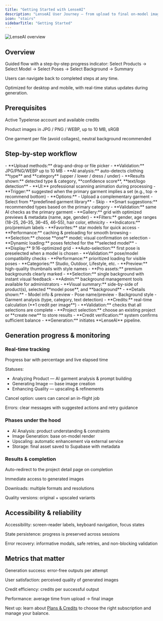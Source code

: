 ```yaml
---
title: "Getting Started with LenseAI"
description: "LenseAI User Journey — from upload to final on-model image, credits, and generation flow"
icon: "stairs"
sidebarTitle: "Getting Started"
---
```


<Frame>
  <img
    src="images/typelense_gettingstarted_screen.webp"
    alt="LenseAI overview"
    className="rounded-lg"
    title="LenseAI overview"
  />
</Frame>

## Overview

Guided flow with a step-by-step progress indicator:
Select Products → Select Model → Select Poses → Select Background → Summary

Users can navigate back to completed steps at any time.

Optimized for desktop and mobile, with real-time status updates during generation.

## Prerequisites

Active Typelense account and available credits

Product images in JPG / PNG / WEBP, up to 10 MB, sRGB

One garment per file (avoid collages), neutral background recommended

## Step-by-step workflow

<Steps>
  <Step title="Step 1 — Product upload & analysis">
    <AccordionGroup>
      <Accordion title="Primary upload flow">
        - **Upload methods:** drag-and-drop or file picker
        - **Validation:** JPG/PNG/WEBP up to 10 MB
        - **AI analysis:** auto-detects clothing **type** and **category** (upper / lower / dress / under)
        - **Results shown:** detected type & category, **confidence score**, **text/logo detection**
        - **UI:** professional scanning animation during processing
      </Accordion>
      <Accordion title="Complementary garment (optional)">
        - **Trigger:** suggested when the primary garment implies a set (e.g., top → recommend bottom)
        - **Options:**
          - Upload a complementary garment
          - Select from **predefined garment library**
          - Skip
        - **Smart suggestions:** recommended types based on the primary category
        - **Validation:** same AI checks as the primary garment
      </Accordion>
    </AccordionGroup>
  </Step>
  <Step title="Step 2 — Model selection">
    - **Gallery:** grid with optimized previews & metadata (name, age, gender)
    - **Filters:** gender, age ranges (18–25, 26–35, 36–45, 46–55), hair color, ethnicity
    - **Indicators:** pro/premium labels
    - **Favorites:** star models for quick access
    - **Performance:** caching & preloading for smooth browsing
    - **Selection:** choose **one** model; visual confirmation on selection
  </Step>
  <Step title="Step 3 — Pose selection">
    - **Dynamic loading:** poses fetched for the **selected model**
    - **Display:** 9:16-optimized grid
    - **Auto-selection:** first pose is preselected when a model is chosen
    - **Validation:** pose/model compatibility checks
    - **Performance:** prioritized loading for visible poses
  </Step>
  <Step title="Step 4 — Background selection">
    - **Categories:** Studio, Outdoor, Lifestyle, etc.
    - **Preview:** high-quality thumbnails with style names
    - **Pro assets:** premium backgrounds clearly marked
    - **Selection:** single background with instant visual feedback
    - **Admin:** background management tools available for administrators
  </Step>
  <Step title="Step 5 — Summary & generation">
    <AccordionGroup>
      <Accordion title="Configuration review">
        - **Visual summary:** side-by-side of product(s), selected **model pose**, and **background**
        - **Details shown:**
          - Model info & preview
          - Pose name/preview
          - Background style
          - Garment analysis (type, category, text detection)
        - **Credits:** real-time calculation (**1 credit per image**)
        - **Validation:** checks that all selections are complete
      </Accordion>
      <Accordion title="Start generation">
        - **Project selection:** choose an existing project or **create new** to store results
        - **Credit verification:** system confirms sufficient balance
        - **Generation:** initiates **LenseAI** pipeline.
      </Accordion>
    </AccordionGroup>
  </Step>
</Steps>

## Generation progress & monitoring

### Real-time tracking

Progress bar with percentage and live elapsed time

Statuses:

- Analyzing Product — AI garment analysis & prompt building
- Generating Image — base image creation
- Enhancing Quality — upscaling & refinements

Cancel option: users can cancel an in-flight job

Errors: clear messages with suggested actions and retry guidance

### Phases under the hood

- AI Analysis: product understanding & constraints
- Image Generation: base on-model render
- Upscaling: automatic enhancement via external service
- Storage: final asset saved to Supabase with metadata

### Results & completion

Auto-redirect to the project detail page on completion

Immediate access to generated images

Downloads: multiple formats and resolutions

Quality versions: original \+ upscaled variants

## Accessibility & reliability

Accessibility: screen-reader labels, keyboard navigation, focus states

State persistence: progress is preserved across sessions

Error recovery: informative modals, safe retries, and non-blocking validation

## Metrics that matter

Generation success: error-free outputs per attempt

User satisfaction: perceived quality of generated images

Credit efficiency: credits per successful output

Performance: average time from upload → final image

<Tip>
  Next up: learn about <a href="/introduction/plans-and-credits">Plans & Credits</a> to choose the right subscription and manage your balance.
</Tip>